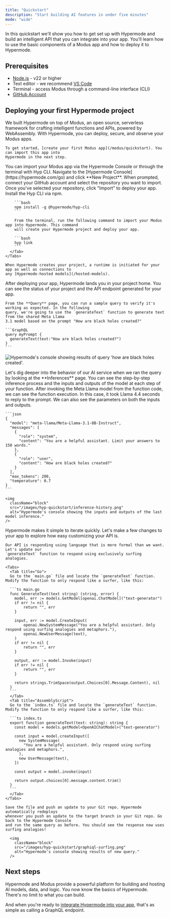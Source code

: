 ```yaml
---
title: "Quickstart"
description: "Start building AI features in under five minutes"
mode: "wide"
---
```


In this quickstart we'll show you how to get set up with Hypermode and build an
intelligent API that you can integrate into your app. You'll learn how to use
the basic components of a Modus app and how to deploy it to Hypermode.

## Prerequisites

- [Node.js](https://nodejs.org/en/download/package-manager) - v22 or higher
- Text editor - we recommend [VS Code](https://code.visualstudio.com/)
- Terminal - access Modus through a command-line interface (CLI)
- [GitHub Account](https://github.com/join)

## Deploying your first Hypermode project

<Steps>
  <Step title="Create Modus app">
    We built Hypermode on top of Modus, an open source, serverless framework for crafting
    intelligent functions and APIs, powered by WebAssembly. With Hypermode, you can deploy,
    secure, and observe your Modus apps.

    To get started, [create your first Modus app](/modus/quickstart). You can import this app into
    Hypermode in the next step.

  </Step>
  <Step title="Import Modus app">
    You can import your Modus app via the Hypermode Console or through the terminal with Hyp CLI.
    <Tabs>
      <Tab title="Hypermode Console">
        Navigate to the [Hypermode Console](https://hypermode.com/go) and click **New Project**.
        When prompted, connect your GitHub account and select the repository you want to import.
        Once you've selected your repository, click "Import" to deploy your app.
      </Tab>
      <Tab title="Hyp CLI">
        Install the Hyp CLI via npm.

        ```bash
        npm install -g @hypermode/hyp-cli
        ```

        From the terminal, run the following command to import your Modus app into Hypermode. This command
        will create your Hypermode project and deploy your app.

        ```bash
        hyp link
        ```
      </Tab>
    </Tabs>

    When Hypermode creates your project, a runtime is initiated for your app as well as connections to
    any [Hypermode-hosted models](/hosted-models).

  </Step>
  <Step title="Explore API endpoint">
    After deploying your app, Hypermode lands you in your project home. You can see the status of your
    project and the API endpoint generated for your app.

    From the **Query** page, you can run a sample query to verify it's working as expected. In the following
    query, we're going to use the `generateText` function to generate text from the shared Meta Llama
    3.1 model based on the prompt "How are black holes created?"

    ```GraphQL
    query myPrompt {
      generateText(text:"How are black holes created?")
    }
    ```

<img
  className="block"
  src="/images/hyp-quickstart/graphiql-blackhole.png"
  alt="Hypermode's console showing results of query 'how are black holes created'."
/>

  </Step>
  <Step title="Observe function execution">
    Let's dig deeper into the behavior of our AI service when we ran the query by looking at the
    **Inferences** page. You can see the step-by-step inference process and the inputs and outputs of
    the model at each step of your function.
    After invoking the Meta Llama model from the function code, we can see the function execution. In this case, it took Llama 4.4 seconds to
    reply to the prompt. We can also see the parameters on both the inputs and outputs.

    ```json
    {
      "model": "meta-llama/Meta-Llama-3.1-8B-Instruct",
      "messages": [
        {
          "role": "system",
          "content": "You are a helpful assistant. Limit your answers to 150 words."
        },
        {
          "role": "user",
          "content": "How are black holes created?"
        }
      ],
      "max_tokens": 200,
      "temperature": 0.7
    }
    ```

    <img
      className="block"
      src="/images/hyp-quickstart/inference-history.png"
      alt="Hypermode's console showing the inputs and outputs of the last model inference."
    />

  </Step>
  <Step title="Customize your function">
    Hypermode makes it simple to iterate quickly. Let's make a few changes to your app
    to explore how easy customizing your API is.

    Our API is responding using language that is more formal than we want. Let's update our
    `generateText` function to respond using exclusively surfing analogies.

    <Tabs>
      <Tab title="Go">
      Go to the `main.go` file and locate the `generateText` function. Modify the function to only respond like a surfer, like this:

      ```ts main.go
      func GenerateText(text string) (string, error) {
        model, err := models.GetModel[openai.ChatModel]("text-generator")
        if err != nil {
            return "", err
        }

        input, err := model.CreateInput(
            openai.NewSystemMessage("You are a helpful assistant. Only respond using surfing analogies and metaphors."),
            openai.NewUserMessage(text),
        )
        if err != nil {
            return "", err
        }

        output, err := model.Invoke(input)
        if err != nil {
            return "", err
        }

        return strings.TrimSpace(output.Choices[0].Message.Content), nil
      }
      ```
      </Tab>
      <Tab title="AssemblyScript">
      Go to the `index.ts` file and locate the `generateText` function. Modify the function to only respond like a surfer, like this:

      ```ts index.ts
      export function generateText(text: string): string {
        const model = models.getModel<OpenAIChatModel>("text-generator")

        const input = model.createInput([
          new SystemMessage(
            "You are a helpful assistant. Only respond using surfing analogies and metaphors.",
          ),
          new UserMessage(text),
        ])

        const output = model.invoke(input)

        return output.choices[0].message.content.trim()
      }
      ```
      </Tab>
    </Tabs>

    Save the file and push an update to your Git repo. Hypermode automatically redeploys
    whenever you push an update to the target branch in your Git repo. Go back to the Hypermode Console
    and run the same query as before. You should see the response now uses surfing analogies!

      <img
        className="block"
        src="/images/hyp-quickstart/graphiql-surfing.png"
        alt="Hypermode's console showing results of new query."
      />

  </Step>
</Steps>

## Next steps

Hypermode and Modus provide a powerful platform for building and hosting AI
models, data, and logic. You now know the basics of Hypermode. There's no limit
to what you can build.

And when you're ready to [integrate Hypermode into your app](/integrate-api),
that's as simple as calling a GraphQL endpoint.
